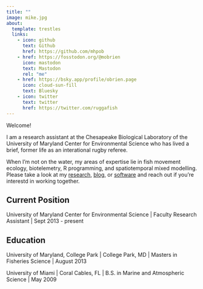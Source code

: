 ```yaml
---
title: ""
image: mike.jpg
about:
  template: trestles
  links:
    - icon: github
      text: Github
      href: https://github.com/mhpob
    - href: https://fosstodon.org/@mobrien
      icon: mastodon
      text: Mastodon
      rel: "me"
    - href: https://bsky.app/profile/obrien.page
      icon: cloud-sun-fill
      text: Bluesky
    - icon: twitter
      text: twitter
      href: https://twitter.com/ruggafish
---
```


Welcome!

I am a research assistant at the Chesapeake Biological Laboratory of the University of Maryland Center for Environmental Science who has lived a brief, former life as an interational rugby referee.

When I'm not on the water, my areas of expertise lie in fish movement ecology, biotelemetry, R programming, and spatiotemporal mixed modelling. Please take a look at my [research](https://www.obrien.page/research/), [blog](https://www.obrien.page/blog/), or [software](https://www.obrien.page/research/packages.html) and reach out if you're interestd in working together.

## Current Position

University of Maryland Center for Environmental Science | Faculty Research Assistant | Sept 2013 - present


## Education

University of Maryland, College Park | College Park, MD |
Masters in Fisheries Science | August 2013

University of Miami | Coral Cables, FL |
B.S. in Marine and Atmospheric Science | May 2009

